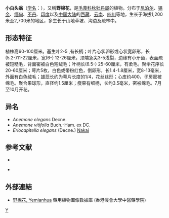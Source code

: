 {{Speciesbox 
| genus = Eriocapitella
| species = vitifolia
| authority = (Buch.-Ham. ex DC.) Nakai
| image =The flower of Anemone vitifolia.jpg
}}

'''小白头翁'''（[[学名|学名]]：{{lang|la|''Eriocapitella vitifolia''}}），又稱'''野棉花'''，是[[毛茛科|毛茛科]][[秋牡丹屬|秋牡丹屬]]的植物。分布于[[尼泊尔|尼泊尔]]、[[锡金|锡金]]、[[缅甸|缅甸]]、[[不丹|不丹]]、[[印度|印度]]以及[[中国大陆|中国大陆]]的[[西藏|西藏]]、[[云南|云南]]、[[四川|四川]]等地，生长于海拔1,200米至2,700米的地区，多生长于山地草坡、沟边及疏林中。

==形态特征==
植株高60-100厘米。基生叶2-5 ,有长柄；叶片心状卵形或心状宽卵形，长(5.2-)11-22厘米，宽(6-) 12-26厘米，顶端急尖3-5浅裂，边缘有小牙齿，表面疏被短糙毛，背面密被白色短绒毛；叶柄长(6.5-) 25-60厘米，有柔毛。聚伞花序长20-60厘米；萼片5枚，白色或带粉红色，倒卵形，长1.4-1.8厘米，宽8-13毫米，外面有白色绒毛；雄蕊长约为萼片长度的1/4，花丝丝形；心皮约400，子房密被绵毛。聚合果球形，直径约1.5厘米；瘦果有细柄，长约3.5毫米，密被绵毛。7月至10月开花。

== 异名 ==

* ''Anemone elegans'' Decne.
* ''Anemone vitifolia'' Buch.-Ham. ex DC.
* ''Eriocapitella elegans'' (Decne.) [[中井猛之进|Nakai]]

== 参考文献 ==
<div class="references-small">
* {{cite web| url =http://www.bioinfo.cn/db05/KmzwSpecies.php?action=view&id=18059| title =野棉花| work =《中国高等植物数据库全库》| publisher =中国科学院微生物研究所| author =昆明植物研究所| accessdate =2009-02-25| deadurl =yes| archiveurl =https://web.archive.org/web/20160305004059/http://www.bioinfo.cn/db05/KmzwSpecies.php?action=view&id=18059| archivedate =2016-03-05}}
</div>
* {{TaiBNET| zh=小白头翁 | id=204012 | binomial=Anemone vitifolia | authority=Buch. Ham. ex DC., 1818 | var= | accessdate=2013-01-24}}

==外部連結==
*[http://libproject.hkbu.edu.hk/was40/detail?lang=ch&channelid=1288&searchword=herb_id=D00856 野棉花, Yemianhua] {{Wayback|url=http://libproject.hkbu.edu.hk/was40/detail?lang=ch&channelid=1288&searchword=herb_id=D00856 |date=20160304122716 }} 藥用植物圖像數據庫 (香港浸會大學中醫藥學院) {{zh-hant}}{{en}}
{{Taxonbar|from=Q12218972}}

[[Category:银莲花属|Y]]


{{植物小作品}}